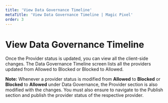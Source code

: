 ---
title: 'View Data Governance Timeline'
metaTitle: 'View Data Governance Timeline | Magic Pixel'
order: 3
---

# View Data Governance Timeline

Once the Provider status is updated, you can view all the client-side changes. The Data Governance Timeline screen lists all the providers updated from Allowed to Blocked or Blocked to Allowed.

**Note:** Whenever a provider status is modified from **Allowed** to **Blocked** or **Blocked** to **Allowed** under Data Governance, the Provider section is also modified with the changes. You must also ensure to navigate to the Publish section and publish the provider status of the respective provider.
